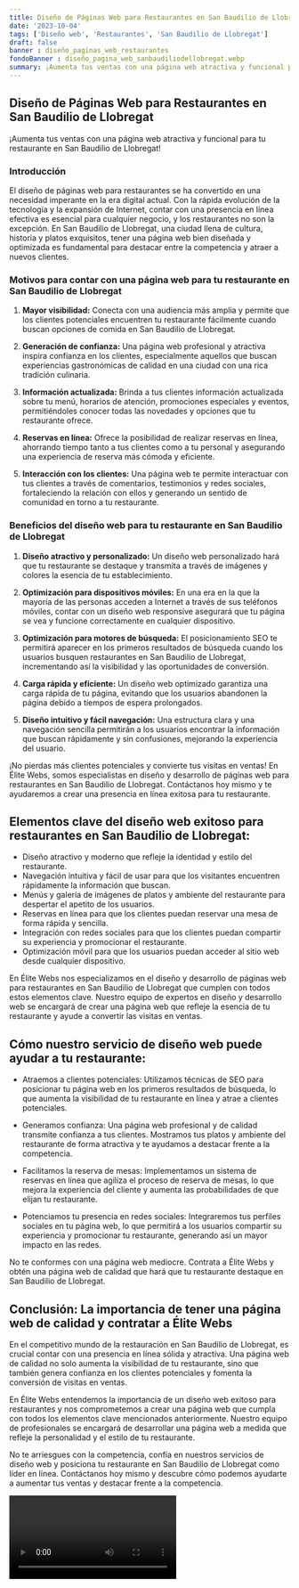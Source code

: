 ```yaml
---
title: Diseño de Páginas Web para Restaurantes en San Baudilio de Llobregat
date: '2023-10-04'
tags: ['Diseño web', 'Restaurantes', 'San Baudilio de Llobregat']
draft: false
banner : diseño_paginas_web_restaurantes
fondoBanner : diseño_pagina_web_sanbaudiliodellobregat.webp
summary: ¡Aumenta tus ventas con una página web atractiva y funcional para tu restaurante en San Baudilio de Llobregat!
---
```


## Diseño de Páginas Web para Restaurantes en San Baudilio de Llobregat

¡Aumenta tus ventas con una página web atractiva y funcional para tu restaurante en San Baudilio de Llobregat!

### Introducción

El diseño de páginas web para restaurantes se ha convertido en una necesidad imperante en la era digital actual. Con la rápida evolución de la tecnología y la expansión de Internet, contar con una presencia en línea efectiva es esencial para cualquier negocio, y los restaurantes no son la excepción. En San Baudilio de Llobregat, una ciudad llena de cultura, historia y platos exquisitos, tener una página web bien diseñada y optimizada es fundamental para destacar entre la competencia y atraer a nuevos clientes.

### Motivos para contar con una página web para tu restaurante en San Baudilio de Llobregat

1. **Mayor visibilidad:** Conecta con una audiencia más amplia y permite que los clientes potenciales encuentren tu restaurante fácilmente cuando buscan opciones de comida en San Baudilio de Llobregat.

2. **Generación de confianza:** Una página web profesional y atractiva inspira confianza en los clientes, especialmente aquellos que buscan experiencias gastronómicas de calidad en una ciudad con una rica tradición culinaria.

3. **Información actualizada:** Brinda a tus clientes información actualizada sobre tu menú, horarios de atención, promociones especiales y eventos, permitiéndoles conocer todas las novedades y opciones que tu restaurante ofrece.

4. **Reservas en línea:** Ofrece la posibilidad de realizar reservas en línea, ahorrando tiempo tanto a tus clientes como a tu personal y asegurando una experiencia de reserva más cómoda y eficiente.

5. **Interacción con los clientes:** Una página web te permite interactuar con tus clientes a través de comentarios, testimonios y redes sociales, fortaleciendo la relación con ellos y generando un sentido de comunidad en torno a tu restaurante.

### Beneficios del diseño web para tu restaurante en San Baudilio de Llobregat

1. **Diseño atractivo y personalizado:** Un diseño web personalizado hará que tu restaurante se destaque y transmita a través de imágenes y colores la esencia de tu establecimiento.

2. **Optimización para dispositivos móviles:** En una era en la que la mayoría de las personas acceden a Internet a través de sus teléfonos móviles, contar con un diseño web responsive asegurará que tu página se vea y funcione correctamente en cualquier dispositivo.

3. **Optimización para motores de búsqueda:** El posicionamiento SEO te permitirá aparecer en los primeros resultados de búsqueda cuando los usuarios busquen restaurantes en San Baudilio de Llobregat, incrementando así la visibilidad y las oportunidades de conversión.

4. **Carga rápida y eficiente:** Un diseño web optimizado garantiza una carga rápida de tu página, evitando que los usuarios abandonen la página debido a tiempos de espera prolongados.

5. **Diseño intuitivo y fácil navegación:** Una estructura clara y una navegación sencilla permitirán a los usuarios encontrar la información que buscan rápidamente y sin confusiones, mejorando la experiencia del usuario.

¡No pierdas más clientes potenciales y convierte tus visitas en ventas! En Élite Webs, somos especialistas en diseño y desarrollo de páginas web para restaurantes en San Baudilio de Llobregat. Contáctanos hoy mismo y te ayudaremos a crear una presencia en línea exitosa para tu restaurante.

<GifSeo />

<Cta />

## Elementos clave del diseño web exitoso para restaurantes en San Baudilio de Llobregat:

- Diseño atractivo y moderno que refleje la identidad y estilo del restaurante.
- Navegación intuitiva y fácil de usar para que los visitantes encuentren rápidamente la información que buscan.
- Menús y galería de imágenes de platos y ambiente del restaurante para despertar el apetito de los usuarios.
- Reservas en línea para que los clientes puedan reservar una mesa de forma rápida y sencilla.
- Integración con redes sociales para que los clientes puedan compartir su experiencia y promocionar el restaurante.
- Optimización móvil para que los usuarios puedan acceder al sitio web desde cualquier dispositivo.

En Élite Webs nos especializamos en el diseño y desarrollo de páginas web para restaurantes en San Baudilio de Llobregat que cumplen con todos estos elementos clave. Nuestro equipo de expertos en diseño y desarrollo web se encargará de crear una página web que refleje la esencia de tu restaurante y ayude a convertir las visitas en ventas.

## Cómo nuestro servicio de diseño web puede ayudar a tu restaurante:

- Atraemos a clientes potenciales: Utilizamos técnicas de SEO para posicionar tu página web en los primeros resultados de búsqueda, lo que aumenta la visibilidad de tu restaurante en línea y atrae a clientes potenciales.

- Generamos confianza: Una página web profesional y de calidad transmite confianza a tus clientes. Mostramos tus platos y ambiente del restaurante de forma atractiva y te ayudamos a destacar frente a la competencia.

- Facilitamos la reserva de mesas: Implementamos un sistema de reservas en línea que agiliza el proceso de reserva de mesas, lo que mejora la experiencia del cliente y aumenta las probabilidades de que elijan tu restaurante.

- Potenciamos tu presencia en redes sociales: Integraremos tus perfiles sociales en tu página web, lo que permitirá a los usuarios compartir su experiencia y promocionar tu restaurante, generando así un mayor impacto en las redes.

No te conformes con una página web mediocre. Contrata a Élite Webs y obtén una página web de calidad que hará que tu restaurante destaque en San Baudilio de Llobregat.

## Conclusión: La importancia de tener una página web de calidad y contratar a Élite Webs

En el competitivo mundo de la restauración en San Baudilio de Llobregat, es crucial contar con una presencia en línea sólida y atractiva. Una página web de calidad no solo aumenta la visibilidad de tu restaurante, sino que también genera confianza en los clientes potenciales y fomenta la conversión de visitas en ventas.

En Élite Webs entendemos la importancia de un diseño web exitoso para restaurantes y nos comprometemos a crear una página web que cumpla con todos los elementos clave mencionados anteriormente. Nuestro equipo de profesionales se encargará de desarrollar una página web a medida que refleje la personalidad y el estilo de tu restaurante.

No te arriesgues con la competencia, confía en nuestros servicios de diseño web y posiciona tu restaurante en San Baudilio de Llobregat como líder en línea. Contáctanos hoy mismo y descubre cómo podemos ayudarte a aumentar tus ventas y destacar frente a la competencia.

<Video />

<CtaBot job='Restaurantes' city='San Baudilio de Llobregat'/>

<Gmaps query='San Baudilio de Llobregat+españa+maps' />